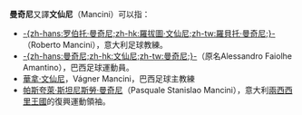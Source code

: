 '''曼奇尼'''又譯'''文仙尼'''（Mancini）可以指：
* [[羅拔圖·文仙尼|-{zh-hans:罗伯托·曼奇尼;zh-hk:羅拔圖·文仙尼;zh-tw:羅貝托·曼奇尼;}-]]（Roberto Mancini），意大利足球教練。
* [[文仙尼_(巴西足球運動員)|-{zh-hans:曼奇尼;zh-hk:文仙尼;zh-tw:曼奇尼;}-]]（原名Alessandro Faiolhe Amantino），巴西足球運動員。
* [[華拿·文仙尼|華拿·文仙尼]]，Vágner Mancini，巴西足球主教練
* [[帕斯夸萊·斯坦尼斯勞·曼奇尼|帕斯夸萊·斯坦尼斯勞·曼奇尼]]（Pasquale Stanislao Mancini），意大利[[兩西西里王國|兩西西里王國]]的復興運動領袖。

{{disambig|Cat=三字人名消歧義}}